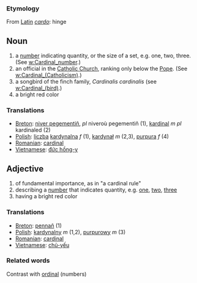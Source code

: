 ===Etymology===
From [[Latin]] ''[[cardo]]'': hinge

==Noun==
#a [[number]] indicating quantity, or the size of a set, e.g. one, two, three. (See [[w:Cardinal_number]].)
#an official in the [[w:Catholicism|Catholic Church]], ranking only below the [[w:Pope|Pope]].  (See [[w:Cardinal_(Catholicism)]].)
# a songbird of the finch family, ''Cardinalis cardinalis'' (see [[w:Cardinal_(bird)]].)
# a bright red color

===Translations===

*[[Breton]]: [[niver pegementiñ]], ''pl'' niveroù pegementiñ (1), [[kardinal]] ''m pl'' kardinaled (2)
*[[Polish]]: [[liczba]] [[kardynalna]] ''f'' (1), [[kardynał]] ''m'' (2,3), [[purpura]] ''f'' (4)
*[[Romanian]]: [[cardinal]]
*[[Vietnamese]]: [[đức hồng-y]]

==Adjective==
#of fundamental importance, as in "a cardinal rule"
#describing a [[number]] that indicates quantity, e.g. [[one]], [[two]], [[three]] 
#having a bright red color

===Translations===

*[[Breton]]: [[pennañ]] (1)
*[[Polish]]: [[kardynalny]] ''m'' (1,2),  [[purpurowy]] ''m'' (3)
*[[Romanian]]: [[cardinal]]
*[[Vietnamese]]: [[chủ-yếu]]

===Related words===
Contrast with [[ordinal]] (numbers)